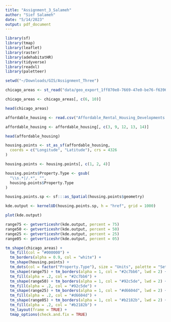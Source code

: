 ```yaml
---
title: "Assignment_3_Salameh"
author: "Sief Salameh"
date: "5/14/2023"
output: pdf_document
---
```

```r
library(sf)
library(tmap)
library(leaflet)
library(raster)
library(adehabitatHR)
library(tidyverse)
library(readxl)
library(paletteer)

setwd("~/Downloads/GIS/Assignment_Three")

```

```r
chicago_areas <- st_read("data/geo_export_1ff870e8-7669-47e0-be76-f6396bcac18e.shp")

chicago_areas <- chicago_areas[, c(6, 10)]

head(chicago_areas)

affordable_housing <- read.csv("Affordable_Rental_Housing_Developments.csv")

affordable_housing <- affordable_housing[, c(3, 9, 12, 13, 14)]

head(affordable_housing)

housing.points <- st_as_sf(affordable_housing,
  coords = c("Longitude", "Latitude"), crs = 4326
)

housing.points <- housing.points[, c(1, 2, 4)]

housing.points$Property.Type <- gsub(
  "\\s.*|/.*", "",
  housing.points$Property.Type
)

housing.points.sp <- sf:::as_Spatial(housing.points$geometry)

kde.output <- kernelUD(housing.points.sp, h = "href", grid = 1000)

plot(kde.output)

range75 <- getverticeshr(kde.output, percent = 75)
range50 <- getverticeshr(kde.output, percent = 50)
range25 <- getverticeshr(kde.output, percent = 25)
range05 <- getverticeshr(kde.output, percent = 05)

tm_shape(chicago_areas) +
  tm_fill(col = "#000000") +
  tm_borders(alpha = 0.9, col = "white") +
  tm_shape(housing.points) +
  tm_dots(col = factor("Property.Type"), size = "Units", palette = "Set1") +
  tm_shape(range75) + tm_borders(alpha = 1, col = "#2c7bb6", lwd = 2) +
  tm_fill(alpha = .2, col = "#2c7bb6") +
  tm_shape(range50) + tm_borders(alpha = 1, col = "#92c5de", lwd = 2) +
  tm_fill(alpha = .2, col = "#92c5de") +
  tm_shape(range25) + tm_borders(alpha = 1, col = "#d6604d", lwd = 2) +
  tm_fill(alpha = .2, col = "#d6604d") +
  tm_shape(range05) + tm_borders(alpha = 1, col = "#b2182b", lwd = 2) +
  tm_fill(alpha = .2, col = "#b2182b") +
  tm_layout(frame = TRUE) +
  tmap_options(check.and.fix = TRUE)
```

